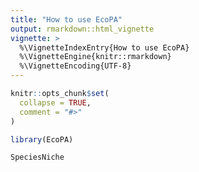 ```yaml
---
title: "How to use EcoPA"
output: rmarkdown::html_vignette
vignette: >
  %\VignetteIndexEntry{How to use EcoPA}
  %\VignetteEngine{knitr::rmarkdown}
  %\VignetteEncoding{UTF-8}
---
```


```r
knitr::opts_chunk$set(
  collapse = TRUE,
  comment = "#>"
)
```

```r
library(EcoPA)
```

```test

SpeciesNiche

```

